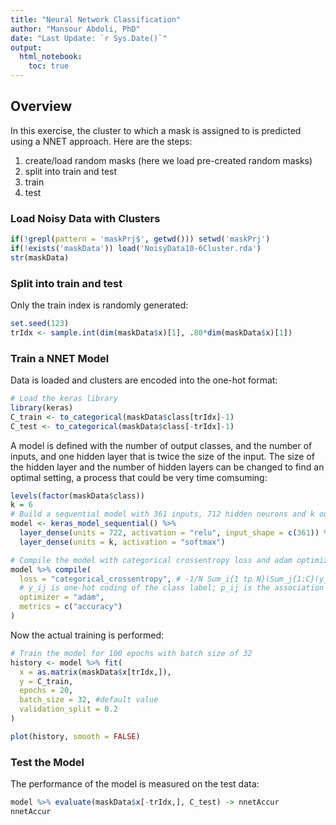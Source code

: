 ```yaml
---
title: "Neural Network Classification"
author: "Mansour Abdoli, PhD"
date: "Last Update: `r Sys.Date()`"
output: 
  html_notebook:
    toc: true
---
```


## Overview

In this exercise, the cluster to which a mask is assigned to is predicted using a NNET approach. Here are the steps:

1. create/load random masks (here we load pre-created random masks)
2. split into train and test
3. train
4. test

### Load Noisy Data with Clusters

```r
if(!grepl(pattern = 'maskPrj$', getwd())) setwd('maskPrj')
if(!exists('maskData')) load('NoisyData10-6Cluster.rda')
str(maskData)
```

### Split into train and test

Only the train index is randomly generated:
```r
set.seed(123)
trIdx <- sample.int(dim(maskData$x)[1], .80*dim(maskData$x)[1])
```

### Train a NNET Model

Data is loaded and clusters are encoded into the one-hot format:
```r
# Load the keras library
library(keras)
C_train <- to_categorical(maskData$class[trIdx]-1)
C_test <- to_categorical(maskData$class[-trIdx]-1)
```

A model is defined with the number of output classes, and the number of inputs, and one hidden layer that is twice the size of the input. The size of the hidden layer and the number of hidden layers can be changed to find an optimal setting, a process that could be very time comsuming:

```r
levels(factor(maskData$class))
k = 6
# Build a sequential model with 361 inputs, 712 hidden neurons and k outputs
model <- keras_model_sequential() %>%
  layer_dense(units = 722, activation = "relu", input_shape = c(361)) %>%
  layer_dense(units = k, activation = "softmax")

# Compile the model with categorical crossentropy loss and adam optimizer
model %>% compile(
  loss = "categorical_crossentropy", # -1/N Sum_i{1 tp N}(Sum_j{1:C}(y_ij * log(p_ij))):
  # y_ij is one-hot coding of the class label; p_ij is the association to class j
  optimizer = "adam",
  metrics = c("accuracy")
)
```

Now the actual training is performed:
```r
# Train the model for 100 epochs with batch size of 32
history <- model %>% fit(
  x = as.matrix(maskData$x[trIdx,]),
  y = C_train,
  epochs = 20,
  batch_size = 32, #default value
  validation_split = 0.2
)
```

```r
plot(history, smooth = FALSE)

```

### Test the Model
The performance of the model is measured on the test data:

```r
model %>% evaluate(maskData$x[-trIdx,], C_test) -> nnetAccur
nnetAccur
```

